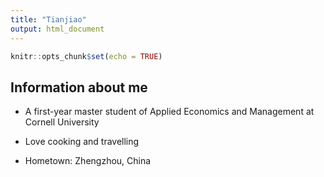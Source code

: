 ```yaml
---
title: "Tianjiao"
output: html_document
---
```


```r
knitr::opts_chunk$set(echo = TRUE)
```

## Information about me

- A first-year master student of Applied Economics and Management at Cornell University

- Love cooking and travelling

- Hometown: Zhengzhou, China